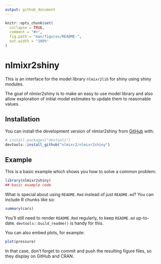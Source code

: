 ---
output: github_document
---

<!-- README.md is generated from README.Rmd. Please edit that file -->

```{r, include = FALSE}
knitr::opts_chunk$set(
  collapse = TRUE,
  comment = "#>",
  fig.path = "man/figures/README-",
  out.width = "100%"
)
```

# nlmixr2shiny

This is an interface for the model library `nlmixr2lib` for shiny
using shiny modules.

<!-- badges: start -->
<!-- badges: end -->

The goal of nlmixr2shiny is to make an easy to use model library and also 
allow exploration of initial model estimates to update them to 
reasonable values.

## Installation

You can install the development version of nlmixr2shiny from [GitHub](https://github.com/) with:

``` r
# install.packages("devtools")
devtools::install_github("nlmixr2/nlmixr2shiny")
```

## Example

This is a basic example which shows you how to solve a common problem:

```{r example}
library(nlmixr2shiny)
## basic example code
```

What is special about using `README.Rmd` instead of just `README.md`? You can include R chunks like so:

```{r cars}
summary(cars)
```

You'll still need to render `README.Rmd` regularly, to keep `README.md` up-to-date. `devtools::build_readme()` is handy for this.

You can also embed plots, for example:

```{r pressure, echo = FALSE}
plot(pressure)
```

In that case, don't forget to commit and push the resulting figure files, so they display on GitHub and CRAN.
